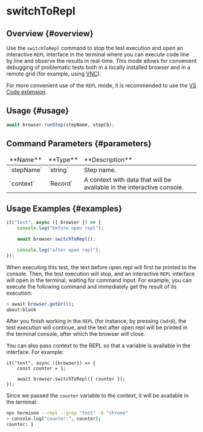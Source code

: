 
# switchToRepl

## Overview {#overview}

Use the `switchToRepl` command to stop the test execution and open an interactive `REPL` interface in the terminal where you can execute code line by line and observe the results in real-time. This mode allows for convenient debugging of problematic tests both in a locally installed browser and in a remote grid (for example, using [VNC][vnc]).

For more convenient use of the `REPL` mode, it is recommended to use the [VS Code extension][extension].

## Usage {#usage}

```typescript
await browser.runStep(stepName, stepCb);
```

## Command Parameters {#parameters}

<table>
    <thead>
        <tr>
            <td>**Name**</td>
            <td>**Type**</td>
            <td>**Description**</td>
        </tr>
    </thead>
    <tbody>
        <tr>
            <td>`stepName`</td>
            <td>`string`</td>
            <td>Step name.</td>
        </tr>
        <tr>
            <td>`context`</td>
            <td>`Record<string, unknown>`</td>
            <td>A context with data that will be available in the interactive console.</td>
        </tr>
    </tbody>
</table>

## Usage Examples {#examples}

```typescript
it("test", async ({ browser }) => {
    console.log("before open repl");

    await browser.switchToRepl();

    console.log("after open repl");
});
```

When executing this test, the text before open repl will first be printed to the console. Then, the test execution will stop, and an interactive `REPL` interface will open in the terminal, waiting for command input.
For example, you can execute the following command and immediately get the result of its execution:

```bash
> await browser.getUrl();
about:blank
```

After you finish working in the `REPL` (for instance, by pressing `Cmd+D`), the test execution will continue, and the text after open repl will be printed in the terminal console, after which the browser will close.

You can also pass context to the REPL so that a variable is available in the interface. For example:

```
it("test", async ({browser}) => {
    const counter = 1;

    await browser.switchToRepl({ counter });
});
```

Since we passed the `counter` variable to the context, it will be available in the terminal:

```bash
npx hermione --repl --grep "test" -b "chrome"
> console.log("counter:", counter);
counter: 1
```

[extension]: https://marketplace.visualstudio.com/items?itemName=gemini-testing.vscode-testplane
[vnc]: https://novnc.com/info.html
